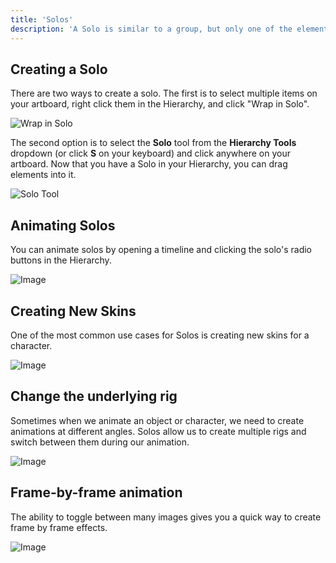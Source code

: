 ```yaml
---
title: 'Solos'
description: 'A Solo is similar to a group, but only one of the elements inside the solo is rendered at a time. This is much faster than having to animate the opacity of each object individually.'
---
```



<YouTube id="diYNK8aidaE" />

## Creating a Solo

There are two ways to create a solo. The first is to select multiple items on your artboard, right click them in the Hierarchy, and click "Wrap in Solo".

![Wrap in Solo](/images/editor/manipulating-shapes/28ce305c-d84f-45ca-b70f-f0aa925ec21e.webp)

The second option is to select the **Solo** tool from the **Hierarchy Tools** dropdown (or click **S** on your keyboard) and click anywhere on your artboard. Now that you have a Solo in your Hierarchy, you can drag elements into it.

![Solo Tool](/images/editor/manipulating-shapes/0bacaffd-b25c-445f-9677-a4f31c4c2043.webp)

## Animating Solos

You can animate solos by opening a timeline and clicking the solo's radio buttons in the Hierarchy.

![Image](/images/editor/manipulating-shapes/8be34515-c2e9-46f9-9dc3-7347e2528dd9.webp)

## Creating New Skins

One of the most common use cases for Solos is creating new skins for a character.

![Image](https://ucarecdn.com/1dc10aa9-1dd9-438d-8a3d-8b8192ff9647/)

## Change the underlying rig

Sometimes when we animate an object or character, we need to create animations at different angles. Solos allow us to create multiple rigs and switch between them during our animation.

![Image](https://ucarecdn.com/c168815b-d92e-4c8e-b5f6-4ecbc013e08d/)

## Frame-by-frame animation

The ability to toggle between many images gives you a quick way to create frame by frame effects.

![Image](https://ucarecdn.com/76841fdd-3190-46d5-b553-e33bd7cf9c6d/)
